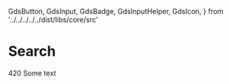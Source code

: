   GdsButton,
  GdsInput,
  GdsBadge,
  GdsInputHelper,
  GdsIcon,
} from '../../../../../dist/libs/core/src'

<Meta title="Components/Input/Search" />

# Search

<gds-main>
  <div>
    <gds-input
      label="Search label"
      id="test"
      pattern="[a-z]+"
      type="text"
      minlength="3"
      name="test"
      required
    >
      <gds-icon name="search" slot="lead" />
      <gds-button
        variant="circle tertiary"
        data-label="test"
        effect="ripple"
        size="small"
        slot="trail"
      >
        <gds-icon name="x" slot="circle" />
      </gds-button>
      <gds-icon name="info" slot="help" />
      <gds-input-helper slot="helper" label="test" tooltip="po more">
        <gds-badge slot="badge" variant="success" type="counter">
          420
        </gds-badge>
        <gds-button
          variant="circle tertiary"
          data-label="test"
          effect="ripple"
          size="small"
          slot="action"
        >
          <gds-icon name="calendar" slot="circle" />
        </gds-button>
        Some text
      </gds-input-helper>
    </gds-input>
  </div>
  <div>
    <gds-input
      label="Search label"
      id="test"
      pattern="[a-z]+"
      type="text"
      minlength="3"
      name="test"
      required
    >
      <gds-icon name="search" slot="lead" />
      <gds-button
        variant="circle tertiary"
        data-label="test"
        effect="ripple"
        size="small"
        slot="trail"
      >
        <gds-icon name="x" slot="circle" />
      </gds-button>
      <gds-icon name="info" slot="help" />
      <gds-input-helper slot="helper" label="test"></gds-input-helper>
    </gds-input>
  </div>
</gds-main>
